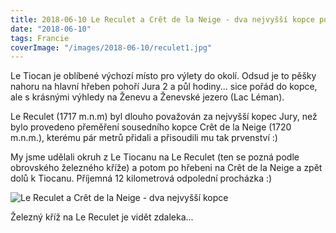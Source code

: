 ```yaml
---
title: 2018-06-10 Le Reculet a Crêt de la Neige - dva nejvyšší kopce pohoří Jura
date: "2018-06-10"
tags: Francie
coverImage: "/images/2018-06-10/reculet1.jpg"
---
```


<CustomImage
  src="/images/2018-06-10/reculet1.jpg"
  alt="Le Reculet a Crêt de la Neige - dva nejvyšší kopce"
  size="horizontalLarge"
/>

Le Tiocan je oblíbené výchozí místo pro výlety do okolí. Odsud je to pěšky nahoru na hlavní hřeben pohoří Jura 2 a půl hodiny... sice pořád do kopce, ale s krásnými výhledy na Ženevu a Ženevské jezero (Lac Léman).

<CustomImage
  src="/images/2018-06-10/reculet2.jpg"
  alt="Le Reculet a Crêt de la Neige - dva nejvyšší kopce"
  size="horizontalLarge"
/>
<CustomImage
  src="/images/2018-06-10/reculet3.jpg"
  alt="Le Reculet a Crêt de la Neige - dva nejvyšší kopce"
  size="horizontalLarge"
/>

Le Reculet (1717 m.n.m) byl dlouho považován za nejvyšší kopec Jury, než bylo provedeno přeměření sousedního kopce Crêt de la Neige (1720 m.n.m.), kterému pár metrů přidali a přisoudili mu tak prvenství :)

My jsme udělali okruh z Le Tiocanu na Le Reculet (ten se pozná podle obrovského železného kříže) a potom po hřebeni na Crêt de la Neige a zpět dolů k Tiocanu. Příjemná 12 kilometrová odpolední procházka :)

<div className="flex justify-center pb-2">
  <Image
    src="/images/2018-06-10/reculet4.jpg"
    alt="Le Reculet a Crêt de la Neige - dva nejvyšší kopce"
    width={683}
    height={1024}
  />
</div>

<CustomImage
  src="/images/2018-06-10/reculet5.jpg"
  alt="Le Reculet a Crêt de la Neige - dva nejvyšší kopce"
  size="horizontalLarge"
/>

Železný kříž na Le Reculet je vidět zdaleka...

<CustomImage
  src="/images/2018-06-10/reculet6.jpg"
  alt="Le Reculet a Crêt de la Neige - dva nejvyšší kopce"
  size="horizontalLarge"
/>
